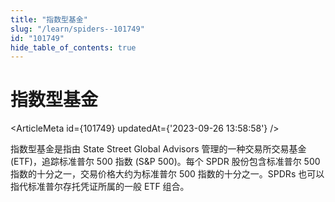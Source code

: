 ```yaml
---
title: "指数型基金"
slug: "/learn/spiders--101749"
id: "101749"
hide_table_of_contents: true
---
```



# 指数型基金

<ArticleMeta id={101749} updatedAt={'2023-09-26 13:58:58'} />
<div className='border-solid border-b border-t-0 my-4 border-[var(--ifm-color-gray-300)]' />

指数型基金是指由 State Street Global Advisors 管理的一种交易所交易基金 (ETF)，追踪标准普尔 500 指数 (S&P 500)。每个 SPDR 股份包含标准普尔 500 指数的十分之一，交易价格大约为标准普尔 500 指数的十分之一。SPDRs 也可以指代标准普尔存托凭证所属的一般 ETF 组合。
